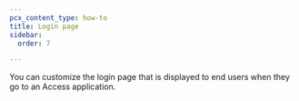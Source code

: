 ```yaml
---
pcx_content_type: how-to
title: Login page
sidebar:
  order: 7

---
```



You can customize the login page that is displayed to end users when they go to an Access application.

<Render file="access/login-page" />
